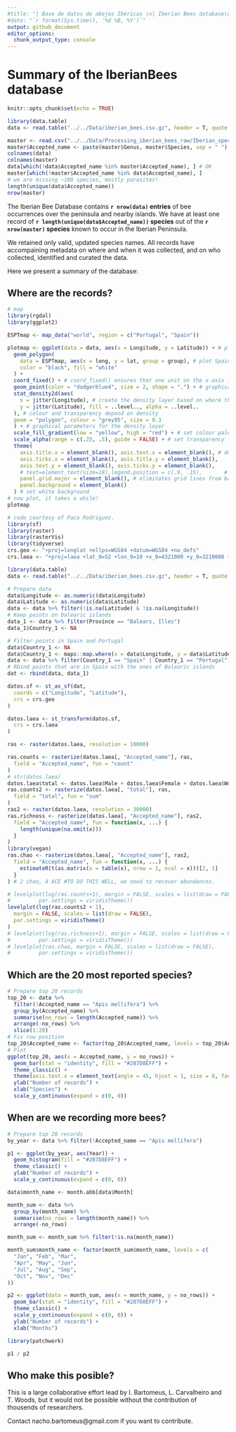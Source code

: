 ```yaml
---
#title: "| Base de datos de abejas Ibéricas \n| Iberian Bees database\n"
#date: "`r format(Sys.time(), '%d %B, %Y')`"
output: github_document
editor_options: 
  chunk_output_type: console
---
```


# Summary of the IberianBees database

```r
knitr::opts_chunk$set(echo = TRUE)
```

```r
library(data.table)
data <- read.table("../../Data/iberian_bees.csv.gz", header = T, quote = "\"", sep = ",")

master <- read.csv("../../Data/Processing_iberian_bees_raw/Iberian_species_masterlist.csv", stringsAsFactors = FALSE)
master$Accepted_name <- paste(master$Genus, master$Species, sep = " ")
colnames(data)
colnames(master)
data[which(!data$Accepted_name %in% master$Accepted_name), ] # OK
master[which(!master$Accepted_name %in% data$Accepted_name), ]
# we are missing ~100 species, mostly parasites!
length(unique(data$Accepted_name))
nrow(master)
```

The Iberian Bee Database contains **`r nrow(data)` entries** of bee occurrences over the peninsula and nearby islands. We have at least one record of **`r length(unique(data$Accepted_name))` species** out of the **`r nrow(master)` species** known to occur in the Iberian Peninsula. 

We retained only valid, updated species names. All records have accompaining metadata on where and when it was collected, and on who collected, identified and curated the data. 

Here we present a summary of the database:

## Where are the records? 

```r
# map
library(rgdal)
library(ggplot2)

ESPTmap <- map_data("world", region = c("Portugal", "Spain"))

plotmap <- ggplot(data = data, aes(x = Longitude, y = Latitude)) + # plot the data
  geom_polygon(
    data = ESPTmap, aes(x = long, y = lat, group = group), # plot Spain
    color = "black", fill = "white"
  ) +
  coord_fixed() + # coord_fixed() ensures that one unit on the x-axis is the same length as one unit on the y-axis
  geom_point(color = "dodgerblue4", size = 2, shape = ".") + # graphical parameters for points
  stat_density2d(aes(
    x = jitter(Longitude), # create the density layer based on where the points are
    y = jitter(Latitude), fill = ..level.., alpha = ..level..
  ), # colour and transparency depend on density
  geom = "polygon", colour = "grey95", size = 0.3
  ) + # graphical parameters for the density layer
  scale_fill_gradient(low = "yellow", high = "red") + # set colour palette for density layer
  scale_alpha(range = c(.25, .5), guide = FALSE) + # set transparency for the density layer
  theme(
    axis.title.x = element_blank(), axis.text.x = element_blank(), # don't display x and y axes labels, titles and tickmarks
    axis.ticks.x = element_blank(), axis.title.y = element_blank(),
    axis.text.y = element_blank(), axis.ticks.y = element_blank(),
    # text=element_text(size=18),legend.position = c(.9, .15),       # size of text and position of the legend
    panel.grid.major = element_blank(), # eliminates grid lines from background
    panel.background = element_blank()
  ) # set white background
# now plot, it takes a while!
plotmap
```

```r
# code courtesy of Paco Rodriguez.
library(sf)
library(raster)
library(rasterVis)
library(tidyverse)
crs.geo <- "+proj=longlat +ellps=WGS84 +datum=WGS84 +no_defs"
crs.laea <- "+proj=laea +lat_0=52 +lon_0=10 +x_0=4321000 +y_0=3210000 +ellps=GRS80 +units=m +no_defs"

library(data.table)
data <- read.table("../../Data/iberian_bees.csv.gz", header = T, quote = "\"", sep = ",")

# Prepare data
data$Longitude <- as.numeric(data$Longitude)
data$Latitude <- as.numeric(data$Latitude)
data <- data %>% filter(!is.na(Latitude) & !is.na(Longitude))
# Keep points on balearic islands
data_1 <- data %>% filter(Province == "Balears, Illes")
data_1$Country_1 <- NA

# Filter points in Spain and Portugal
data$Country_1 <- NA
data$Country_1 <- maps::map.where(x = data$Longitude, y = data$Latitude)
data <- data %>% filter(Country_1 == "Spain" | Country_1 == "Portugal")
# Rbind points that are in Spain with the ones of Balearic islands
dat <- rbind(data, data_1)

datos.sf <- st_as_sf(dat,
  coords = c("Longitude", "Latitude"),
  crs = crs.geo
)

datos.laea <- st_transform(datos.sf,
  crs = crs.laea
)

ras <- raster(datos.laea, resolution = 10000)

ras.counts <- rasterize(datos.laea[, "Accepted_name"], ras,
  field = "Accepted_name", fun = "count"
)
# str(datos.laea)
datos.laea$total <- datos.laea$Male + datos.laea$Female + datos.laea$Worker + datos.laea$Not.specified
ras.counts2 <- rasterize(datos.laea[, "total"], ras,
  field = "total", fun = "sum"
)
ras2 <- raster(datos.laea, resolution = 30000)
ras.richness <- rasterize(datos.laea[, "Accepted_name"], ras2,
  field = "Accepted_name", fun = function(x, ...) {
    length(unique(na.omit(x)))
  }
)
library(vegan)
ras.chao <- rasterize(datos.laea[, "Accepted_name"], ras2,
  field = "Accepted_name", fun = function(x, ...) {
    estimateR(t(as.matrix(x = table(x), nrow = 1, ncol = x)))[2, 1]
  }
) # 2 chao, 4 ACE #TO DO THIS WELL, we need to recover abundances.

# levelplot(log(ras.counts+1), margin = FALSE, scales = list(draw = FALSE),
#         par.settings = viridisTheme())
levelplot(log(ras.counts2 + 1),
  margin = FALSE, scales = list(draw = FALSE),
  par.settings = viridisTheme()
)
# levelplot(log(ras.richness+1), margin = FALSE, scales = list(draw = FALSE),
#         par.settings = viridisTheme())
# levelplot(ras.chao, margin = FALSE, scales = list(draw = FALSE),
#         par.settings = viridisTheme())
```


## Which are the 20 most reported species?

```r
# Prepare top 20 records
top_20 <- data %>%
  filter(!Accepted_name == "Apis mellifera") %>%
  group_by(Accepted_name) %>%
  summarise(no_rows = length(Accepted_name)) %>%
  arrange(-no_rows) %>%
  slice(1:20)
# Fix row position
top_20$Accepted_name <- factor(top_20$Accepted_name, levels = top_20$Accepted_name)
# Plot
ggplot(top_20, aes(x = Accepted_name, y = no_rows)) +
  geom_bar(stat = "identity", fill = "#287D8EFF") +
  theme_classic() +
  theme(axis.text.x = element_text(angle = 45, hjust = 1, size = 8, face = "italic")) +
  ylab("Number of records") +
  xlab("Species") +
  scale_y_continuous(expand = c(0, 0))
```

## When are we recording more bees?  

```r
# Prepare top 20 records
by_year <- data %>% filter(!Accepted_name == "Apis mellifera")

p1 <- ggplot(by_year, aes(Year)) +
  geom_histogram(fill = "#287D8EFF") +
  theme_classic() +
  ylab("Number of records") +
  scale_y_continuous(expand = c(0, 0))

data$month_name <- month.abb[data$Month]

month_sum <- data %>%
  group_by(month_name) %>%
  summarise(no_rows = length(month_name)) %>%
  arrange(-no_rows)

month_sum <- month_sum %>% filter(!is.na(month_name))

month_sum$month_name <- factor(month_sum$month_name, levels = c(
  "Jan", "Feb", "Mar",
  "Apr", "May", "Jun",
  "Jul", "Aug", "Sep",
  "Oct", "Nov", "Dec"
))

p2 <- ggplot(data = month_sum, aes(x = month_name, y = no_rows)) +
  geom_bar(stat = "identity", fill = "#287D8EFF") +
  theme_classic() +
  scale_y_continuous(expand = c(0, 0)) +
  ylab("Number of records") +
  xlab("Months")

library(patchwork)

p1 / p2
```


## Who make this posible?

This is a large collaborative effort lead by I. Bartomeus, L. Carvalheiro and T. Woods, but it would not be possible without the contribution of thousends of researchers. 

Contact nacho.bartomeus@gmail.com if you want to contribute.

